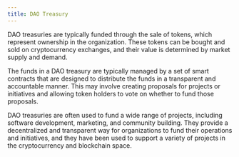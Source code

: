 ```yaml
---
title: DAO Treasury
---
```


DAO treasuries are typically funded through the sale of tokens, which represent ownership in the organization. These tokens can be bought and sold on cryptocurrency exchanges, and their value is determined by market supply and demand.

The funds in a DAO treasury are typically managed by a set of smart contracts that are designed to distribute the funds in a transparent and accountable manner. This may involve creating proposals for projects or initiatives and allowing token holders to vote on whether to fund those proposals.

DAO treasuries are often used to fund a wide range of projects, including software development, marketing, and community building. They provide a decentralized and transparent way for organizations to fund their operations and initiatives, and they have been used to support a variety of projects in the cryptocurrency and blockchain space.
